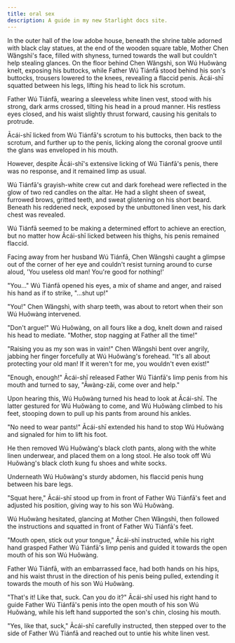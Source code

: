 ```yaml
---
title: oral sex
description: A guide in my new Starlight docs site.
---
```


In the outer hall of the low adobe house, beneath the shrine table adorned with black clay statues, at the end of the wooden square table, Mother Chen Wǎngshì's face, filled with shyness, turned towards the wall but couldn't help stealing glances. On the floor behind Chen Wǎngshì, son Wú Huǒwàng knelt, exposing his buttocks, while Father Wú Tiánfā stood behind his son's buttocks, trousers lowered to the knees, revealing a flaccid penis. Ācái-shī squatted between his legs, lifting his head to lick his scrotum.

Father Wú Tiánfā, wearing a sleeveless white linen vest, stood with his strong, dark arms crossed, tilting his head in a proud manner. His restless eyes closed, and his waist slightly thrust forward, causing his genitals to protrude. 

Ācái-shī licked from Wú Tiánfā's scrotum to his buttocks, then back to the scrotum, and further up to the penis, licking along the coronal groove until the glans was enveloped in his mouth.

However, despite Ācái-shī's extensive licking of Wú Tiánfā's penis, there was no response, and it remained limp as usual.

Wú Tiánfā's grayish-white crew cut and dark forehead were reflected in the glow of two red candles on the altar. He had a slight sheen of sweat, furrowed brows, gritted teeth, and sweat glistening on his short beard. Beneath his reddened neck, exposed by the unbuttoned linen vest, his dark chest was revealed.

Wú Tiánfā seemed to be making a determined effort to achieve an erection, but no matter how Ācái-shī licked between his thighs, his penis remained flaccid.

Facing away from her husband Wú Tiánfā, Chen Wǎngshì caught a glimpse out of the corner of her eye and couldn't resist turning around to curse aloud, 'You useless old man! You're good for nothing!'

"You..." Wú Tiánfā opened his eyes, a mix of shame and anger, and raised his hand as if to strike, "...shut up!"

"You!" Chen Wǎngshì, with sharp teeth, was about to retort when their son Wú Huǒwàng intervened.

"Don't argue!" Wú Huǒwàng, on all fours like a dog, knelt down and raised his head to mediate. "Mother, stop nagging at Father all the time!"

"Raising you as my son was in vain!" Chen Wǎngshì bent over angrily, jabbing her finger forcefully at Wú Huǒwàng's forehead. "It's all about protecting your old man! If it weren't for me, you wouldn't even exist!"

"Enough, enough!" Ācái-shī released Father Wú Tiánfā's limp penis from his mouth and turned to say, "Āwàng-zǎi, come over and help."

Upon hearing this, Wú Huǒwàng turned his head to look at Ācái-shī. The latter gestured for Wú Huǒwàng to come, and Wú Huǒwàng climbed to his feet, stooping down to pull up his pants from around his ankles.

"No need to wear pants!" Ācái-shī extended his hand to stop Wú Huǒwàng and signaled for him to lift his foot.

 He then removed Wú Huǒwàng's black cloth pants, along with the white linen underwear, and placed them on a long stool. He also took off Wú Huǒwàng's black cloth kung fu shoes and white socks.

Underneath Wú Huǒwàng's sturdy abdomen, his flaccid penis hung between his bare legs.

"Squat here," Ācái-shī stood up from in front of Father Wú Tiánfā's feet and adjusted his position, giving way to his son Wú Huǒwàng.

Wú Huǒwàng hesitated, glancing at Mother Chen Wǎngshì, then followed the instructions and squatted in front of Father Wú Tiánfā's feet.

"Mouth open, stick out your tongue," Ācái-shī instructed, while his right hand grasped Father Wú Tiánfā's limp penis and guided it towards the open mouth of his son Wú Huǒwàng.

Father Wú Tiánfā, with an embarrassed face, had both hands on his hips, and his waist thrust in the direction of his penis being pulled, extending it towards the mouth of his son Wú Huǒwàng.

"That's it! Like that, suck. Can you do it?" Ācái-shī used his right hand to guide Father Wú Tiánfā's penis into the open mouth of his son Wú Huǒwàng, while his left hand supported the son's chin, closing his mouth.

"Yes, like that, suck," Ācái-shī carefully instructed, then stepped over to the side of Father Wú Tiánfā and reached out to untie his white linen vest.